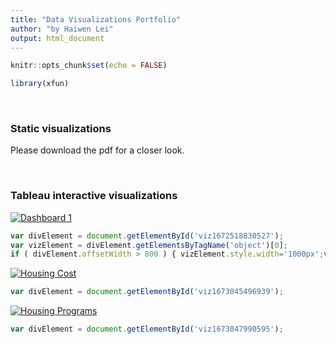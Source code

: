 ```yaml
---
title: "Data Visualizations Portfolio"
author: "by Haiwen Lei"
output: html_document
---
```


```r
knitr::opts_chunk$set(echo = FALSE)

library(xfun)
```

<br>


### **Static visualizations** 
Please download the pdf for a closer look. 
<object data="Portfolio.pdf" type="application/pdf" width="130%" height = 1200> 
</object>
<br>


<br>

### **Tableau interactive visualizations**

###############

<div class='tableauPlaceholder' id='viz1672518830527' style='position: relative'><noscript><a href='#'><img alt='Dashboard 1 ' src='https:&#47;&#47;public.tableau.com&#47;static&#47;images&#47;DC&#47;DChousingprojectsandmedianhhincome&#47;Dashboard1&#47;1_rss.png' style='border: none' /></a></noscript><object class='tableauViz'  style='display:none;'><param name='host_url' value='https%3A%2F%2Fpublic.tableau.com%2F' /> <param name='embed_code_version' value='3' /> <param name='site_root' value='' /><param name='name' value='DChousingprojectsandmedianhhincome&#47;Dashboard1' /><param name='tabs' value='no' /><param name='toolbar' value='yes' /><param name='static_image' value='https:&#47;&#47;public.tableau.com&#47;static&#47;images&#47;DC&#47;DChousingprojectsandmedianhhincome&#47;Dashboard1&#47;1.png' /> <param name='animate_transition' value='yes' /><param name='display_static_image' value='yes' /><param name='display_spinner' value='yes' /><param name='display_overlay' value='yes' /><param name='display_count' value='yes' /><param name='language' value='zh-CN' /></object></div>                


```js
var divElement = document.getElementById('viz1672518830527');
var vizElement = divElement.getElementsByTagName('object')[0];
if ( divElement.offsetWidth > 800 ) { vizElement.style.width='1000px';vizElement.style.height='827px';} else if ( divElement.offsetWidth > 500 ) { vizElement.style.width='1000px';vizElement.style.height='827px';} else { vizElement.style.width='100%';vizElement.style.height='727px';}                     var scriptElement = document.createElement('script');                    scriptElement.src = 'https://public.tableau.com/javascripts/api/viz_v1.js';                    vizElement.parentNode.insertBefore(scriptElement, vizElement);               
```

#################

<div class='tableauPlaceholder' id='viz1673045496939' style='position: relative'><noscript><a href='#'><img alt='Housing Cost ' src='https:&#47;&#47;public.tableau.com&#47;static&#47;images&#47;Ho&#47;HousingCost_16725177356770&#47;HousingCost&#47;1_rss.png' style='border: none' /></a></noscript><object class='tableauViz'  style='display:none;'><param name='host_url' value='https%3A%2F%2Fpublic.tableau.com%2F' /> <param name='embed_code_version' value='3' /> <param name='site_root' value='' /><param name='name' value='HousingCost_16725177356770&#47;HousingCost' /><param name='tabs' value='no' /><param name='toolbar' value='yes' /><param name='static_image' value='https:&#47;&#47;public.tableau.com&#47;static&#47;images&#47;Ho&#47;HousingCost_16725177356770&#47;HousingCost&#47;1.png' /> <param name='animate_transition' value='yes' /><param name='display_static_image' value='yes' /><param name='display_spinner' value='yes' /><param name='display_overlay' value='yes' /><param name='display_count' value='yes' /><param name='language' value='zh-CN' /></object></div>                   


```js
var divElement = document.getElementById('viz1673045496939');                    var vizElement = divElement.getElementsByTagName('object')[0];                    if ( divElement.offsetWidth > 800 ) { vizElement.style.width='1000px';vizElement.style.height='827px';} else if ( divElement.offsetWidth > 500 ) { vizElement.style.width='1000px';vizElement.style.height='827px';} else { vizElement.style.width='100%';vizElement.style.height='727px';}                     var scriptElement = document.createElement('script');                    scriptElement.src = 'https://public.tableau.com/javascripts/api/viz_v1.js';                    vizElement.parentNode.insertBefore(scriptElement, vizElement);           
```

#########

<div class='tableauPlaceholder' id='viz1673047990595' style='position: relative'><noscript><a href='#'><img alt='Housing Programs ' src='https:&#47;&#47;public.tableau.com&#47;static&#47;images&#47;Ho&#47;HousingPrograms_16725170567930&#47;HousingPrograms&#47;1_rss.png' style='border: none' /></a></noscript><object class='tableauViz'  style='display:none;'><param name='host_url' value='https%3A%2F%2Fpublic.tableau.com%2F' /> <param name='embed_code_version' value='3' /> <param name='site_root' value='' /><param name='name' value='HousingPrograms_16725170567930&#47;HousingPrograms' /><param name='tabs' value='no' /><param name='toolbar' value='yes' /><param name='static_image' value='https:&#47;&#47;public.tableau.com&#47;static&#47;images&#47;Ho&#47;HousingPrograms_16725170567930&#47;HousingPrograms&#47;1.png' /> <param name='animate_transition' value='yes' /><param name='display_static_image' value='yes' /><param name='display_spinner' value='yes' /><param name='display_overlay' value='yes' /><param name='display_count' value='yes' /><param name='language' value='zh-CN' /></object></div>                        

```js
var divElement = document.getElementById('viz1673047990595');                    var vizElement = divElement.getElementsByTagName('object')[0];                    if ( divElement.offsetWidth > 800 ) { vizElement.style.width='1000px';vizElement.style.height='827px';} else if ( divElement.offsetWidth > 500 ) { vizElement.style.width='1000px';vizElement.style.height='827px';} else { vizElement.style.width='100%';vizElement.style.height='727px';}                     var scriptElement = document.createElement('script');                    scriptElement.src = 'https://public.tableau.com/javascripts/api/viz_v1.js';                    vizElement.parentNode.insertBefore(scriptElement, vizElement);              
```
<br>


















